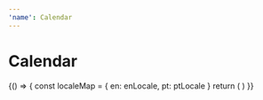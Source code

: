 ```yaml
---
'name': Calendar
---
```



# Calendar

<Playground>
  {() => {
    const localeMap = {
      en: enLocale,
      pt: ptLocale
    }
    return (
      <Fragment>
        <Provider>
          <Calendar localeMap={localeMap} language='pt' format='dd MMM yyyy' />
        </Provider>
      </Fragment>
    )
  }}
</Playground>
